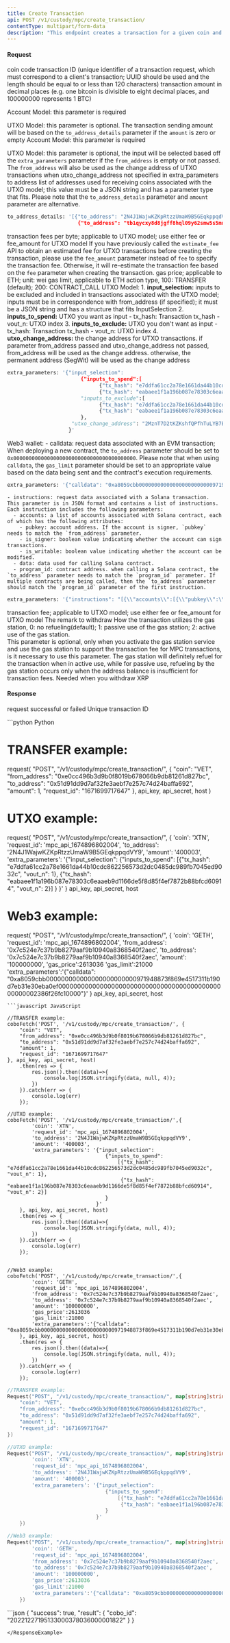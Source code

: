 ```yaml
---
title: Create Transaction
api: POST /v1/custody/mpc/create_transaction/ 
contentType: multipart/form-data
description: "This endpoint creates a transaction for a given coin and request ID. The request must include the amount, from_address, and to_address. Optional parameters include fee, gas_price, gas_limit, max_fee, max_priority_fee, operation, and extra_parameters. The endpoint returns a JSON response with a 'cobo_id' field containing the ID of the created transaction."
---
```


#### Request
<ParamField body="coin" type="String" required>coin code</ParamField>
<ParamField body="request_id" type="String" required>transaction ID (unique identifier of a transaction request, which must correspond to a client's transaction; UUID should be used and the length should be equal to or less than 120 characters)</ParamField>
<ParamField body="amount" type="Int">
transaction amount in decimal places (e.g. one bitcoin is divisible to eight decimal places, and 100000000 represents 1 BTC)

Account Model: this parameter is required

UTXO Model: this parameter is optional. The transaction sending amount will be based on the `to_address_details` parameter if the `amount` is zero or empty
</ParamField>
<ParamField body="from_address" type="String" >
Account Model: this parameter is required

UTXO Model: this parameter is optional, the input will be selected based off the `extra_parameters` parameter if the `from_address` is empty or not passed. The `from_address` will also be used as the change address of UTXO transactions when utxo_change_address not specified in extra_parameters
</ParamField>
<ParamField body="to_address" type="String" >to address</ParamField>
<ParamField body="to_address_details" type="String" >
list of addresses used for receiving coins associated with the UTXO model; this value must be a JSON string and has a parameter type that fits. Please note that the `to_address_details` parameter and `amount` parameter are alternative.
```python Sample
to_address_details: '[{"to_address": "2N4J1WajwKZKpRtzzUmaW9B5GEqkppqdVY9","amount": "547"},
                       {"to_address": "tb1qycxy8d8jgff8hql09y62smw5s5mrf3ryn2j9lk","amount": "548"}]'
```
</ParamField>

<ParamField body="fee" type="Float" >transaction fees per byte; applicable to UTXO model; use either fee or fee_amount for UTXO model</ParamField>
<Tip>If you have previously called the `estimate_fee` API to obtain an estimated fee for UTXO transactions before creating the transaction, please use the `fee_amount` parameter instead of `fee` to specify the transaction fee. Otherwise, it will re-estimate the transaction fee based on the `fee` parameter when creating the transaction.</Tip>
<ParamField body="gas_price" type="Int" >gas price; applicable to ETH; unit: wei</ParamField>
<ParamField body="gas_limit" type="Int" >gas limit, applicable to ETH</ParamField>
<ParamField body="operation" type="Int" >
action type, 
100: TRANSFER (default);
200: CONTRACT_CALL
</ParamField>
<ParamField body="extra_parameters" type="String" >
UTXO Model:
    1. **input_selection:** inputs to be excluded and included in transactions associated with the UTXO model; inputs must be in correspondence with from_address (if specified); it must be a JSON string and has a structure that fits InputSelection
    2. **inputs_to_spend:** UTXO you want as input
        - tx_hash: Transaction tx_hash
        - vout_n: UTXO index
    3. **inputs_to_exclude:** UTXO you don't want as input
        - tx_hash: Transaction tx_hash
        - vout_n: UTXO index
    4. **utxo_change_address:** the change address for UTXO transactions. if parameter from_address passed and utxo_change_address not passed, from_address will be used as the change address. otherwise, the permanent address (SegWit) will be used as the change address
```python Sample
extra_parameters: '{"input_selection":
                        {"inputs_to_spend":[
                              {"tx_hash": "e7ddfa61cc2a78e1661da44b10cdc862256573d2dc0485dc989fb7045ed9032c", "vout_n": 1},
 			                  {"tx_hash": "eabaee1f1a196b087e78303c6eaaeb9d1166de5f8d85f4ef7872b88bfcd60914", "vout_n": 2}],
                        "inputs_to_exclude":[
 		                      {"tx_hash": "e7ddfa61cc2a78e1661da44b10cdc862256573d2dc0485dc989fb7045ed9032c", "vout_n": 3},
 			                  {"tx_hash": "eabaee1f1a196b087e78303c6eaaeb9d1166de5f8d85f4ef7872b88bfcd60914", "vout_n": 4}]
                        },
                     "utxo_change_address": "2MznT7D2tKZKshfQPfhTuLYB7Bw9TZqb17w"
 			        }'
```
Web3 wallet:
    - calldata: request data associated with an EVM transaction; When deploying a new contract, the `to_address` parameter should be set to `0x0000000000000000000000000000000000000000`. Please note that when using `calldata`, the `gas_limit` parameter should be set to an appropriate value based on the data being sent and the contract's execution requirements.
```python Sample
extra_parameters: '{"calldata": "0xa8059cbb000000000000000000000000971948873f869e4517311b190d7eb31e30eba0ef000000000000000000000000000000000000000000000000002386f26fc10000"}'
```
    - instructions: request data associated with a Solana transaction. This parameter is in JSON format and contains a list of instructions. Each instruction includes the following parameters:
      - accounts: a list of accounts associated with Solana contract, each of which has the following attributes:
        - pubkey: account address. If the account is signer, `pubkey` needs to match the `from_address` parameter.
        - is_signer: boolean value indicating whether the account can sign transactions.
        - is_writable: boolean value indicating whether the account can be modified.
      - data: data used for calling Solana contract.
      - program_id: contract address. when calling a Solana contract, the `to_address` parameter needs to match the `program_id` parameter. If multiple contracts are being called, then the `to_address` parameter should match the `program_id` parameter of the first instruction.
```python Sample
extra_parameters: '{"instructions": "[{\\"accounts\\":[{\\"pubkey\\":\\"E4MhQWiqCLER3fFZNf8LyQFpLWW3BRxtsR5eps3c3vNS\\",\\"is_signer\\":true,\\"is_writable\\":true}],\\"data\\":\\"Canary TX 4, slot: 219858117\\",\\"program_id\\":\\"MemoSq4gqABAXKb96qnH8TysNcWxMyWCqXgDLGmfcHr\\"}]"}'
```
</ParamField>

<ParamField body="fee_amount" type="Int" >transaction fee; applicable to UTXO model; use either fee or fee_amount for UTXO model</ParamField>
<ParamField query="remark" type="String">The remark to withdraw</ParamField>
<ParamField query="auto_fuel" type="Int">How the transaction utilizes the gas station, 0: no refueling(default); 1: passive use of the gas station; 2: active use of the gas station. <br /> This parameter is optional, only when you activate the gas station service and use the gas station to support the transaction fee for MPC transactions, is it necessary to use this parameter.</ParamField>
<Tip>The gas station will definitely refuel for the transaction when in active use, while for passive use, refueling by the gas station occurs only when the address balance is insufficient for transaction fees.</Tip>
<ParamField query="memo" type="String">Needed when you withdraw XRP</ParamField>

#### Response
<ResponseField name="success" type="bool">request successful or failed</ResponseField>
   <ResponseField name="result" type="object">
      <Expandable title="object">
            <ResponseField name="cobo_id" type="String" >Unique transaction ID</ResponseField>
      </Expandable>
</ResponseField>


<RequestExample>
```python Python

# TRANSFER example:
request(
    "POST",
    "/v1/custody/mpc/create_transaction/",
    {
        "coin": "VET",
        "from_address": "0xe0cc496b3d9b0f8019b678066b9db81261d827bc",
        "to_address": "0x51d91dd9d7af32fe3aebf7e257c74d24baffa692",
        "amount": 1,
        "request_id": "1671699717647"
    },
    api_key, api_secret, host
)


# UTXO example:
request(
    "POST",
    "/v1/custody/mpc/create_transaction/",
    {
        'coin': 'XTN',
        'request_id': 'mpc_api_1674896802004',
        'to_address': '2N4J1WajwKZKpRtzzUmaW9B5GEqkppqdVY9',
        'amount': '400003',
        'extra_parameters': '{"input_selection":
                                {"inputs_to_spend":
                                    [{"tx_hash": "e7ddfa61cc2a78e1661da44b10cdc862256573d2dc0485dc989fb7045ed9032c", "vout_n": 1},
                                     {"tx_hash": "eabaee1f1a196b087e78303c6eaaeb9d1166de5f8d85f4ef7872b88bfcd60914", "vout_n": 2}]
                                }
                             }'
    }
    api_key, api_secret, host


# Web3 example:
request(
    "POST",
    "/v1/custody/mpc/create_transaction/",
    {
        'coin': 'GETH',
        'request_id': 'mpc_api_1674896802004',
        'from_address': '0x7c524e7c37b9b8279aaf9b10940a8368540f2aec',
        'to_address': '0x7c524e7c37b9b8279aaf9b10940a8368540f2aec',
        'amount': '100000000',
        'gas_price':2613036
        'gas_limit':21000
        'extra_parameters':'{"calldata": "0xa8059cbb000000000000000000000000971948873f869e4517311b190d7eb31e30eba0ef000000000000000000000000000000000000000000000000002386f26fc10000"}'
    }
    api_key, api_secret, host

```
```javascript JavaScript

//TRANSFER example:
coboFetch('POST', '/v1/custody/mpc/create_transaction/', {
    "coin": "VET",
    "from_address": "0xe0cc496b3d9b0f8019b678066b9db81261d827bc",
    "to_address": "0x51d91dd9d7af32fe3aebf7e257c74d24baffa692",
    "amount": 1,
    "request_id": "1671699717647"
}, api_key, api_secret, host)
    .then(res => {
        res.json().then((data)=>{
            console.log(JSON.stringify(data, null, 4));
        })
    }).catch(err => {
        console.log(err)
    });

//UTXO example:
coboFetch('POST', '/v1/custody/mpc/create_transaction/',{
        'coin': 'XTN',
        'request_id': 'mpc_api_1674896802004',
        'to_address': '2N4J1WajwKZKpRtzzUmaW9B5GEqkppqdVY9',
        'amount': '400003',
        'extra_parameters': '{"input_selection":
                                {"inputs_to_spend":
                                    [{"tx_hash": "e7ddfa61cc2a78e1661da44b10cdc862256573d2dc0485dc989fb7045ed9032c", "vout_n": 1},
                                     {"tx_hash": "eabaee1f1a196b087e78303c6eaaeb9d1166de5f8d85f4ef7872b88bfcd60914", "vout_n": 2}]
                                }
                             }'
    }, api_key, api_secret, host)
    .then(res => {
        res.json().then((data)=>{
            console.log(JSON.stringify(data, null, 4));
        })
    }).catch(err => {
        console.log(err)
    });


//Web3 example:
coboFetch('POST', '/v1/custody/mpc/create_transaction/',{
        'coin': 'GETH',
        'request_id': 'mpc_api_1674896802004',
        'from_address': '0x7c524e7c37b9b8279aaf9b10940a8368540f2aec',
        'to_address': '0x7c524e7c37b9b8279aaf9b10940a8368540f2aec',
        'amount': '100000000',
        'gas_price':2613036
        'gas_limit':21000
        'extra_parameters':'{"calldata": "0xa8059cbb000000000000000000000000971948873f869e4517311b190d7eb31e30eba0ef000000000000000000000000000000000000000000000000002386f26fc10000"}'
    }, api_key, api_secret, host)
    .then(res => {
        res.json().then((data)=>{
            console.log(JSON.stringify(data, null, 4));
        })
    }).catch(err => {
        console.log(err)
    });

```
```go Go
//TRANSFER example:
Request("POST", "/v1/custody/mpc/create_transaction/", map[string]string{
    "coin": "VET",
    "from_address": "0xe0cc496b3d9b0f8019b678066b9db81261d827bc",
    "to_address": "0x51d91dd9d7af32fe3aebf7e257c74d24baffa692",
    "amount": 1,
    "request_id": "1671699717647"
})

//UTXO example:
Request("POST", "/v1/custody/mpc/create_transaction/", map[string]string{
        'coin': 'XTN',
        'request_id': 'mpc_api_1674896802004',
        'to_address': '2N4J1WajwKZKpRtzzUmaW9B5GEqkppqdVY9',
        'amount': '400003',
        'extra_parameters': '{"input_selection":
                                {"inputs_to_spend":
                                    [{"tx_hash": "e7ddfa61cc2a78e1661da44b10cdc862256573d2dc0485dc989fb7045ed9032c", "vout_n": 1},
                                     {"tx_hash": "eabaee1f1a196b087e78303c6eaaeb9d1166de5f8d85f4ef7872b88bfcd60914", "vout_n": 2}]
                                }
                             }'
    })

//Web3 example:
Request("POST", "/v1/custody/mpc/create_transaction/", map[string]string{
        'coin': 'GETH',
        'request_id': 'mpc_api_1674896802004',
        'from_address': '0x7c524e7c37b9b8279aaf9b10940a8368540f2aec',
        'to_address': '0x7c524e7c37b9b8279aaf9b10940a8368540f2aec',
        'amount': '100000000',
        'gas_price':2613036
        'gas_limit':21000
        'extra_parameters':'{"calldata": "0xa8059cbb000000000000000000000000971948873f869e4517311b190d7eb31e30eba0ef000000000000000000000000000000000000000000000000002386f26fc10000"}'
    })
```
</RequestExample>

<ResponseExample>
```json
{
  "success": true,
  "result": {
    "cobo_id": "20221227195133000378036000001822"
  }
}

```
</ResponseExample>
